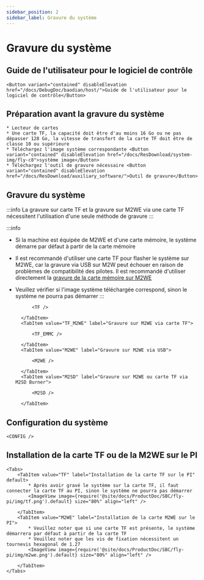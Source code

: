```yaml
---
sidebar_position: 2
sidebar_label: Gravure du système
---
```








# Gravure du système

## Guide de l'utilisateur pour le logiciel de contrôle

    <Button variant="contained" disableElevation href="/docs/DebugDoc/baodian/host/">Guide de l'utilisateur pour le logiciel de contrôle</Button>

## Préparation avant la gravure du système

    * Lecteur de cartes
    * Une carte TF, la capacité doit être d'au moins 16 Go ou ne pas dépasser 128 Go, la vitesse de transfert de la carte TF doit être de classe 10 ou supérieure
    * Téléchargez l'image système correspondante <Button variant="contained" disableElevation href="/docs/ResDownload/system-img/fly-c8">système image</Button>
    * Téléchargez l'outil de gravure nécessaire <Button variant="contained" disableElevation href="/docs/ResDownload/auxiliary_software/">Outil de gravure</Button>

## Gravure du système

:::info
La gravure sur carte TF et la gravure sur M2WE via une carte TF nécessitent l'utilisation d'une seule méthode de gravure
:::

:::info
* Si la machine est équipée de M2WE et d'une carte mémoire, le système démarre par défaut à partir de la carte mémoire
* Il est recommandé d'utiliser une carte TF pour flasher le système sur M2WE, car la gravure via USB sur M2W peut échouer en raison de problèmes de compatibilité des pilotes. Il est recommandé d'utiliser directement la [gravure de la carte mémoire sur M2WE](https://mellow-next.klipper.cn/docs/ProductDoc/SBC/fly-pi-v2/fly-os)
* Veuillez vérifier si l'image système téléchargée correspond, sinon le système ne pourra pas démarrer
:::

    <Tabs>
        <TabItem value="TF" label="Gravure sur carte TF" default>
            
            <TF />
            
        </TabItem>
        <TabItem value="TF_M2WE" label="Gravure sur M2WE via carte TF">
            
            <TF_EMMC />

        </TabItem>
        <TabItem value="M2WE" label="Gravure sur M2WE via USB">
            
            <M2WE />

        </TabItem>
        <TabItem value="M2SD" label="Gravure sur M2WE ou carte TF via M2SD Burner">
            
            <M2SD />

        </TabItem>
    </Tabs>


## Configuration du système

    <CONFIG />


## Installation de la carte TF ou de la M2WE sur le PI

    <Tabs>
        <TabItem value="TF" label="Installation de la carte TF sur le PI" default>
            * Après avoir gravé le système sur la carte TF, il faut connecter la carte TF au PI, sinon le système ne pourra pas démarrer
            <ImageView image={require('@site/docs/ProductDoc/SBC/fly-pi/img/tf.png').default} size="80%" align="left" />  

        </TabItem>
        <TabItem value="M2WE" label="Installation de la carte M2WE sur le PI">
            * Veuillez noter que si une carte TF est présente, le système démarrera par défaut à partir de la carte TF
            * Veuillez noter que les vis de fixation nécessitent un tournevis hexagonal de 1.27
            <ImageView image={require('@site/docs/ProductDoc/SBC/fly-pi/img/m2we.png').default} size="80%" align="left" />  

        </TabItem>
    </Tabs>